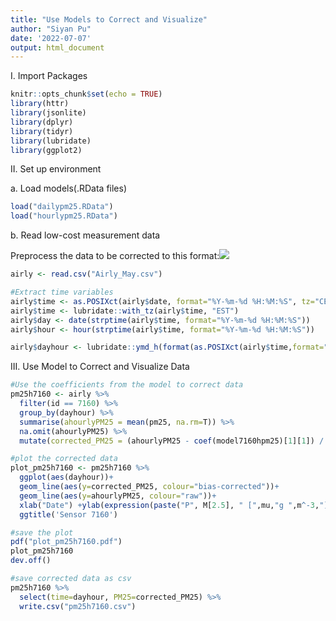 ```yaml
---
title: "Use Models to Correct and Visualize"
author: "Siyan Pu"
date: '2022-07-07'
output: html_document
---
```


I. Import Packages

```r
knitr::opts_chunk$set(echo = TRUE)
library(httr)
library(jsonlite)
library(dplyr)
library(tidyr)
library(lubridate)
library(ggplot2)
```

II\. Set up environment

a\. Load models(.RData files)

```r
load("dailypm25.RData")
load("hourlypm25.RData")
```

b\. Read low-cost measurement data

Preprocess the data to be corrected to this format:![](images/Screen%20Shot%202022-07-07%20at%201.29.02%20PM.png)

```r
airly <- read.csv("Airly_May.csv")

#Extract time variables
airly$time <- as.POSIXct(airly$date, format="%Y-%m-%d %H:%M:%S", tz="CET")
airly$time <- lubridate::with_tz(airly$time, "EST")
airly$day <- date(strptime(airly$time, format="%Y-%m-%d %H:%M:%S"))
airly$hour <- hour(strptime(airly$time, format="%Y-%m-%d %H:%M:%S"))

airly$dayhour <- lubridate::ymd_h(format(as.POSIXct(airly$time,format="%Y-%m-%d %H:%M:%S"),"%Y-%m-%d %H"))
```

III\. Use Model to Correct and Visualize Data

```r
#Use the coefficients from the model to correct data
pm25h7160 <- airly %>%
  filter(id == 7160) %>%
  group_by(dayhour) %>%
  summarise(ahourlyPM25 = mean(pm25, na.rm=T)) %>%
  na.omit(ahourlyPM25) %>%
  mutate(corrected_PM25 = (ahourlyPM25 - coef(model7160hpm25)[1][1]) / coef(model7160hpm25)[2][1])

#plot the corrected data
plot_pm25h7160 <- pm25h7160 %>%
  ggplot(aes(dayhour))+
  geom_line(aes(y=corrected_PM25, colour="bias-corrected"))+
  geom_line(aes(y=ahourlyPM25, colour="raw"))+
  xlab("Date") +ylab(expression(paste("P", M[2.5], " [",mu,"g ",m^-3,"]"))) +
  ggtitle('Sensor 7160')

#save the plot
pdf("plot_pm25h7160.pdf")
plot_pm25h7160
dev.off()

#save corrected data as csv
pm25h7160 %>%
  select(time=dayhour, PM25=corrected_PM25) %>%
  write.csv("pm25h7160.csv")
```
